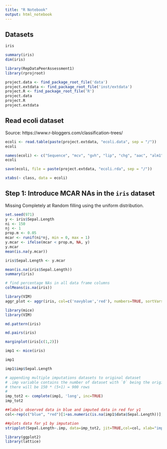 ```yaml
---
title: "R Notebook"
output: html_notebook
---
```


## Datasets

```r
iris
```

```r
summary(iris)
dim(iris)
```

```r
library(RepDataPeerAssessment1)
library(rprojroot)

project.data <- find_package_root_file('data')
project.extdata <- find_package_root_file('inst/extdata')
project.R <- find_package_root_file('R')
project.data
project.R
project.extdata
```

## Read ecoli dataset
Source: https://www.r-bloggers.com/classification-trees/


```r
ecoli <- read.table(paste(project.extdata, "ecoli.data", sep = "/"))
ecoli
```

```r
names(ecoli) <- c("Sequence", "mcv", "gvh", "lip", "chg", "aac", "alm1", "alm2", "class")
ecoli
```

```r
save(ecoli, file = paste(project.extdata, "ecoli.rda", sep = "/"))
```

```r
xtabs(~ class, data = ecoli)
```

## Step 1: Introduce MCAR NAs in the `iris` dataset
Missing Completely at Random filling using the uniform distribution.

```r
set.seed(971)
y <- iris$Sepal.Length
ni <- 150
nj <- 1
prop.m <- 0.05
mcar <- runif(ni*nj, min = 0, max = 1)
y.mcar <- ifelse(mcar < prop.m, NA, y)
y.mcar
mean(is.na(y.mcar))
```

```r
iris$Sepal.Length <- y.mcar
```

```r
mean(is.na(iris$Sepal.Length))
summary(iris)
```

```r
# find percentage NAs in all data frame columns
colMeans(is.na(iris))
```

```r
library(VIM)
aggr_plot <- aggr(iris, col=c('navyblue','red'), numbers=TRUE, sortVars=TRUE, labels=names(data), cex.axis=.7, gap=3, ylab=c("Histogram of missing data","Pattern"))

```

```r
library(mice)
library(VIM)

md.pattern(iris)
```

```r
md.pairs(iris)
```

```r
marginplot(iris[c(1,2)])
```

```r
imp1 <- mice(iris)
```

```r
imp1
```

```r
imp1$imp$Sepal.Length
```

```r
# appending multiple imputations datasets to original dataset
# .imp variable contains the number of dataset with `0` being the original
# there will be 150 * (5+1) = 900 rows
#
imp_tot2 <- complete(imp1, 'long', inc=TRUE)
imp_tot2
```


```r
##labels observed data in blue and imputed data in red for y1
col<-rep(c("blue", "red")[1+as.numeric(is.na(imp1$data$Sepal.Length))],6)

##plots data for y1 by imputation
stripplot(Sepal.Length~.imp, data=imp_tot2, jit=TRUE,col=col, xlab="imputation Number")
```

```r
library(ggplot2)
library(lattice)
```

